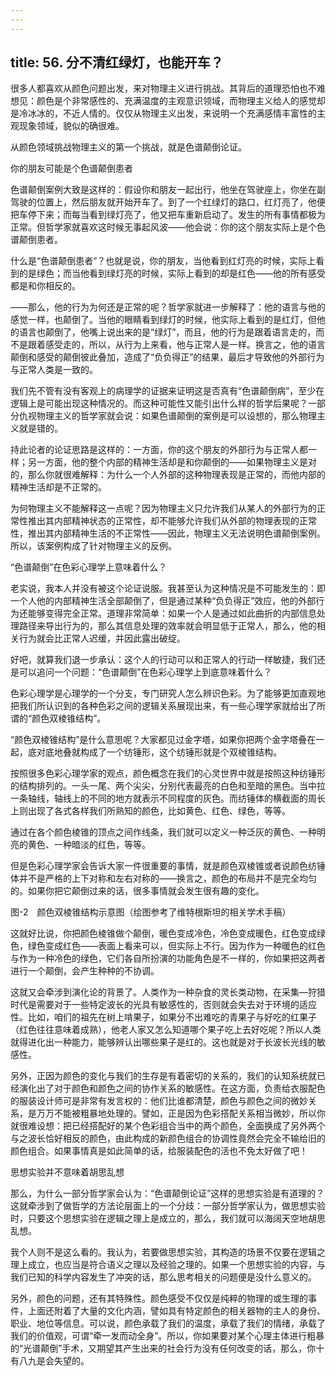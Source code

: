 ```yaml
---
---
---
```

title: 56. 分不清红绿灯，也能开车？
---




很多人都喜欢从颜色问题出发，来对物理主义进行挑战。其背后的道理恐怕也不难想见：颜色是个非常感性的、充满温度的主观意识领域，而物理主义给人的感觉却是冷冰冰的，不近人情的。仅仅从物理主义出发，来说明一个充满感情丰富性的主观现象领域，貌似的确很难。

从颜色领域挑战物理主义的第一个挑战，就是色谱颠倒论证。





你的朋友可能是个色谱颠倒患者


色谱颠倒案例大致是这样的：假设你和朋友一起出行，他坐在驾驶座上，你坐在副驾驶的位置上，然后朋友就开始开车了。到了一个红绿灯的路口，红灯亮了，他便把车停下来；而每当看到绿灯亮了，他又把车重新启动了。发生的所有事情都极为正常。但哲学家就喜欢这时候无事起风波——他会说：你的这个朋友实际上是个色谱颠倒患者。

什么是“色谱颠倒患者”？也就是说，你的朋友，当他看到红灯亮的时候，实际上看到的是绿色；而当他看到绿灯亮的时候，实际上看到的却是红色——他的所有感受都是和你相反的。

——那么，他的行为为何还是正常的呢？哲学家就进一步解释了：他的语言与他的感觉一样，也颠倒了。当他的眼睛看到绿灯的时候，他实际上看到的是红灯，但他的语言也颠倒了，他嘴上说出来的是“绿灯”，而且，他的行为是跟着语言走的，而不是跟着感受走的，所以，从行为上来看，他与正常人是一样。换言之，他的语言颠倒和感受的颠倒彼此叠加，造成了“负负得正”的结果，最后才导致他的外部行为与正常人类是一致的。

我们先不管有没有客观上的病理学的证据来证明这是否真有“色谱颠倒病”，至少在逻辑上是可能出现这种情况的。而这种可能性又能引出什么样的哲学后果呢？一部分仇视物理主义的哲学家就会说：如果色谱颠倒的案例是可以设想的，那么物理主义就是错的。

持此论者的论证思路是这样的：一方面，你的这个朋友的外部行为与正常人都一样；另一方面，他的整个内部的精神生活却是和你颠倒的——如果物理主义是对的，那么你就很难解释：为什么一个人外部的这种物理表现是正常的，而他内部的精神生活却是不正常的。

为何物理主义不能解释这一点呢？因为物理主义只允许我们从某人的外部行为的正常性推出其内部精神状态的正常性，却不能够允许我们从外部的物理表现的正常性，推出其内部精神生活的不正常性——因此，物理主义无法说明色谱颠倒案例。所以，该案例构成了针对物理主义的反例。





“色谱颠倒”在色彩心理学上意味着什么？


老实说，我本人并没有被这个论证说服。我甚至认为这种情况是不可能发生的：即一个人他的内部精神生活全部颠倒了，但是通过某种“负负得正”效应，他的外部行为还能够变得完全正常。道理非常简单：如果一个人是通过如此曲折的内部信息处理路径来导出行为的，那么其信息处理的效率就会明显低于正常人，那么，他的相关行为就会比正常人迟缓，并因此露出破绽。

好吧，就算我们退一步承认：这个人的行动可以和正常人的行动一样敏捷，我们还是可以追问一个问题：“色谱颠倒”在色彩心理学上到底意味着什么？

色彩心理学是心理学的一个分支，专门研究人怎么辨识色彩。为了能够更加直观地把我们所认识到的各种色彩之间的逻辑关系展现出来，有一些心理学家就给出了所谓的“颜色双棱锥结构”。

“颜色双棱锥结构”是什么意思呢？大家都见过金字塔，如果你把两个金字塔叠在一起，底对底地叠就构成了一个纺锤形，这个纺锤形就是个双棱锥结构。

按照很多色彩心理学家的观点，颜色概念在我们的心灵世界中就是按照这种纺锤形的结构排列的。一头一尾、两个尖尖，分别代表最亮的白色和至暗的黑色。当中拉一条轴线，轴线上的不同的地方就表示不同程度的灰色。而纺锤体的横截面的周长上则出现了各式各样我们所熟知的颜色，比如黄色、红色、绿色，等等。

通过在各个颜色棱锥的顶点之间作线条，我们就可以定义一种泛灰的黄色、一种明亮的黄色、一种暗淡的红色，等等。

但是色彩心理学家会告诉大家一件很重要的事情，就是颜色双棱锥或者说颜色纺锤体并不是严格的上下对称和左右对称的——换言之，颜色的布局并不是完全均匀的。如果你把它颠倒过来的话，很多事情就会发生很有趣的变化。

图-2　颜色双棱锥结构示意图（绘图参考了维特根斯坦的相关学术手稿）



这就好比说，你把颜色棱锥做个颠倒，暖色变成冷色，冷色变成暖色，红色变成绿色，绿色变成红色——表面上看来可以，但实际上不行。因为作为一种暖色的红色与作为一种冷色的绿色，它们各自所扮演的功能角色是不一样的，你如果把这两者进行一个颠倒，会产生种种的不协调。

这就又会牵涉到演化论的背景了。人类作为一种杂食的灵长类动物，在采集—狩猎时代是需要对于一些特定波长的光具有敏感性的，否则就会失去对于环境的适应性。比如，咱们的祖先在树上啃果子，如果分不出难吃的青果子与好吃的红果子（红色往往意味着成熟），他老人家又怎么知道哪个果子吃上去好吃呢？所以人类就得进化出一种能力，能够辨认出哪些果子是红的。这也就是对于长波长光线的敏感性。

另外，正因为颜色的变化与我们的生存是有着密切的关系的，我们的认知系统就已经演化出了对于颜色和颜色之间的协作关系的敏感性。在这方面，负责给衣服配色的服装设计师可是非常有发言权的：他们比谁都清楚，颜色与颜色之间的微妙关系，是万万不能被粗暴地处理的。譬如，正是因为色彩搭配关系相当微妙，所以你就很难设想：把已经搭配好的某个色彩组合当中的两个颜色，全面换成了另外两个与之波长恰好相反的颜色，由此构成的新颜色组合的协调性竟然会完全不输给旧的颜色组合。如果事情真是如此简单的话，给服装配色的活也不免太好做了吧！





思想实验并不意味着胡思乱想


那么，为什么一部分哲学家会认为：“色谱颠倒论证”这样的思想实验是有道理的？这就牵涉到了做哲学的方法论层面上的一个分歧：一部分哲学家认为，做思想实验时，只要这个思想实验在逻辑之理上是成立的，那么，我们就可以海阔天空地胡思乱想。

我个人则不是这么看的。我认为，若要做思想实验，其构造的场景不仅要在逻辑之理上成立，也应当是符合语义之理以及经验之理的。如果一个思想实验的内容，与我们已知的科学内容发生了冲突的话，那么思考相关的问题便是没什么意义的。

另外，颜色的问题，还有其特殊性。颜色感受不仅仅是纯粹的物理的或生理的事件，上面还附着了大量的文化内涵，譬如具有特定颜色的相关器物的主人的身份、职业、地位等信息。可以说，颜色承载了我们的温度，承载了我们的情绪，承载了我们的价值观，可谓“牵一发而动全身”。所以，你如果要对某个心理主体进行粗暴的“光谱颠倒”手术，又期望其产生出来的社会行为没有任何改变的话，那么，你十有八九是会失望的。